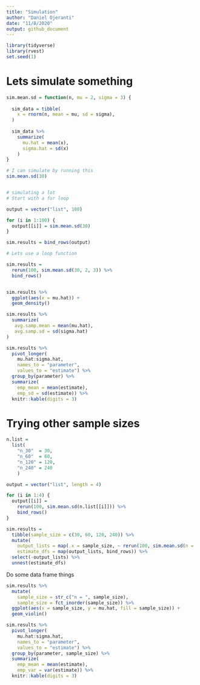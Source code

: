 ```yaml
---
title: "Simulation"
author: "Daniel Ojeranti"
date: "11/8/2020"
output: github_document
---
```



```r
library(tidyverse)
library(rvest)
set.seed(1)
```

# Lets simulate something

```r
sim.mean.sd = function(n, mu = 2, sigma = 3) {
  
  sim_data = tibble(
    x = rnorm(n, mean = mu, sd = sigma),
  )
  
  sim_data %>% 
    summarize(
      mu.hat = mean(x),
      sigma.hat = sd(x)
    )
}

# I can simulate by running this
sim.mean.sd(30)


# simulating a lot
# Start with a for loop

output = vector("list", 100)

for (i in 1:100) {
  output[[i]] = sim.mean.sd(30)
}

sim.results = bind_rows(output)

# Lets use a loop function

sim.results = 
  rerun(100, sim.mean.sd(30, 2, 3)) %>% 
  bind_rows()


sim.results %>% 
  ggplot(aes(x = mu.hat)) + 
  geom_density()

sim.results %>% 
  summarize(
   avg.samp.mean = mean(mu.hat),
   avg.samp.sd = sd(sigma.hat)
)

sim.results %>% 
  pivot_longer(
    mu.hat:sigma.hat,
    names_to = "parameter", 
    values_to = "estimate") %>% 
  group_by(parameter) %>% 
  summarize(
    emp_mean = mean(estimate),
    emp_sd = sd(estimate)) %>% 
  knitr::kable(digits = 3)
```

# Trying other sample sizes

```r
n.list = 
  list(
    "n_30"  = 30, 
    "n_60"  = 60, 
    "n_120" = 120, 
    "n_240" = 240
    )

output = vector("list", length = 4)

for (i in 1:4) {
  output[[i]] = 
    rerun(100, sim.mean.sd(n.list[[i]])) %>% 
    bind_rows()
}

sim.results = 
  tibble(sample_size = c(30, 60, 120, 240)) %>% 
  mutate(
    output_lists = map(.x = sample_size, ~ rerun(100, sim.mean.sd(n = .x))),
    estimate_dfs = map(output_lists, bind_rows)) %>% 
  select(-output_lists) %>% 
  unnest(estimate_dfs)
```

Do some data frame things 

```r
sim.results %>% 
  mutate(
    sample_size = str_c("n = ", sample_size),
    sample_size = fct_inorder(sample_size)) %>% 
  ggplot(aes(x = sample_size, y = mu.hat, fill = sample_size)) + 
  geom_violin()
```

```r
sim.results %>% 
  pivot_longer(
    mu.hat:sigma.hat,
    names_to = "parameter", 
    values_to = "estimate") %>% 
  group_by(parameter, sample_size) %>% 
  summarize(
    emp_mean = mean(estimate),
    emp_var = var(estimate)) %>% 
  knitr::kable(digits = 3)
```


